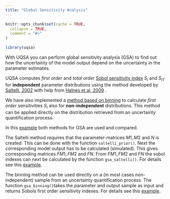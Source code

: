 ---
title: "Global Sensitivity Analysis"
---

```{r, include = FALSE}
knitr::opts_chunk$set(cache = TRUE,
  collapse = TRUE,
  comment = "#>"
)
```

```{r setup}
library(uqsa)
```
With UQSA you can perform global sensitivity analysis (GSA) to find out how the uncertainty of the model output depend on the uncertainty in the parameter estimates. 

UQSA computes *first order* and *total order* [Sobol sensitivity index](http://mi.mathnet.ru/mm2320) $S_i$ and $S_{iT}$ for **independent** parameter distributions using the method developed by [Saltelli, 2002](https://doi.org/10.1016/S0010-4655(02)00280-1) with help from [Halnes et al, 2009](https://doi.org/10.1007/s10827-009-0162-6) . 

We have also implemented a [method based on binning](https://doi.org/10.1093/bioinformatics/bty607) to calculate *first order* sensitivities $S_i$ also for **non-independent** distributions. This method can be applied directly on the distribution retrieved from an uncertainty quantification process.

In this [example](GSA_AKAR4.html) both methods for GSA are used and compared.

The Saltelli method requires that the parameter-matrices $M1,M2$ and $N$ is created. This can be done with the function `saltelli_prior()`. Next the corresponding model output has to be calculated (simulated). This gives corresponding matrices $FM1,FM2$ and $FN$. From $FM1,FM2$ and $FN$ the sobol indexes can next be calculated by the function `gsa_saltelli()`. For details see this [example](GSA_AKAR4.html).

The binning method can be used directly on a (in most cases non-independent) sample from an uncertainty quantification process. The function `gsa_binning()`takes the parameter and output sample as input and returns Sobols first order sensitivity indexes. For details see this [example](GSA_AKAR4.html).

 
 